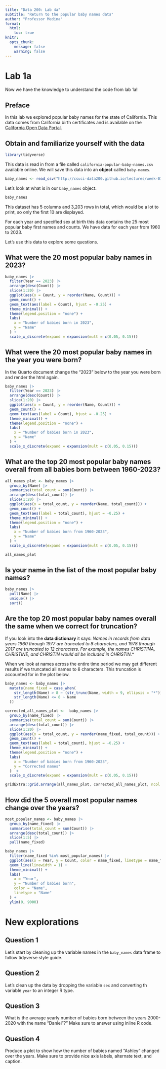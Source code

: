 ```yaml
---
title: "Data 200: Lab 4a"
subtitle: "Return to the popular baby names data"
author: "Professor Medina"
format: 
  html:
    toc: true
knitr:
  opts_chunk:
    message: false
    warning: false
---
```


# Lab 1a

Now we have the knowledge to understand the code from lab 1a!

## Preface 

In this lab we explored popular baby names for the state of California.
This data comes from California birth certificates and is available on the [California Open Data Portal](https://data.ca.gov/dataset/most-popular-baby-names).

## Obtain and familiarize yourself with the data

```r
library(tidyverse)
```

This data is read in from a file called `california-popular-baby-names.csv` available online.
We will save this data into an **object** called `baby-names`.
```r
baby_names <- read_csv("http://csuci-data200.github.io/lectures/week-01/data/california-popular-baby-names.csv")
```

Let's look at what is in our `baby_names` object.
```r
baby_names
```

This dataset has 5 columns and 3,203 rows in total, which would be a lot to print, so only the first 10 are displayed.


For each year and specified sex at birth this data contains the 25 most popular baby first names and counts.
We have data for each year from 1960 to 2023.

Let's use this data to explore some questions.

## What were the 20 most popular baby names in 2023?

```r
baby_names |> 
  filter(Year == 2023) |>
  arrange(desc(Count)) |> 
  slice(1:20) |> 
  ggplot(aes(x = Count, y = reorder(Name, Count))) +
  geom_count() +
  geom_text(aes(label = Count), hjust = -0.25) +
  theme_minimal() +
  theme(legend.position = "none") +
  labs(
    x = "Number of babies born in 2023",
    y = "Name"
  ) +
  scale_x_discrete(expand = expansion(mult = c(0.05, 0.15)))
```

## What were the 20 most popular baby names in the year you were born?

In the Quarto document change the "2023" below to the year you were born and render the html again.
```r
baby_names |> 
  filter(Year == 2023) |>
  arrange(desc(Count)) |> 
  slice(1:20) |> 
  ggplot(aes(x = Count, y = reorder(Name, Count))) +
  geom_count() +
  geom_text(aes(label = Count), hjust = -0.25) +
  theme_minimal() +
  theme(legend.position = "none") +
  labs(
    x = "Number of babies born in 2023",
    y = "Name"
  ) +
  scale_x_discrete(expand = expansion(mult = c(0.05, 0.15)))
```
## What are the top 20 most popular baby names overall from all babies born between 1960-2023?

```r
all_names_plot <- baby_names |>
  group_by(Name) |> 
  summarise(total_count = sum(Count)) |> 
  arrange(desc(total_count)) |> 
  slice(1:20) |> 
  ggplot(aes(x = total_count, y = reorder(Name, total_count))) +
  geom_count() +
  geom_text(aes(label = total_count), hjust = -0.25) +
  theme_minimal() +
  theme(legend.position = "none") +
  labs(
    x = "Number of babies born from 1960-2023",
    y = "Name"
  ) +
  scale_x_discrete(expand = expansion(mult = c(0.05, 0.15)))

all_names_plot
```

## Is your name in the list of the most popular baby names?

```r
baby_names |> 
  pull(Name) |> 
  unique() |> 
  sort()
```



## Are the top 20 most popular baby names overall the same when we correct for truncation?

If you look into the **data dictionary** it says:
*Names in records from data years 1960 through 1977 are truncated to 8 characters, and 1978 through 2017 are truncated to 12 characters.* 
*For example, the names CHRISTINA, CHRISTINE, and CHRISTIN would all be included in CHRISTIN*.*

When we look at names across the entire time period we may get different results if we truncated all names to 8 characters.
This truncation is accounted for in the plot below.

```r
baby_names <- baby_names |> 
  mutate(name_fixed = case_when(
    str_length(Name) > 8 ~ (str_trunc(Name, width = 9, ellipsis = "*")),
    str_length(Name) <= 8 ~ Name
  )) 

corrected_all_names_plot <-  baby_names |> 
  group_by(name_fixed) |> 
  summarise(total_count = sum(Count)) |> 
  arrange(desc(total_count)) |> 
  slice(1:20) |> 
  ggplot(aes(x = total_count, y = reorder(name_fixed, total_count))) +
  geom_count() +
  geom_text(aes(label = total_count), hjust = -0.25) +
  theme_minimal() +
  theme(legend.position = "none") +
  labs(
    x = "Number of babies born from 1960-2023",
    y = "Corrected names"
  )  +
  scale_x_discrete(expand = expansion(mult = c(0.05, 0.15)))

gridExtra::grid.arrange(all_names_plot, corrected_all_names_plot, ncol = 2)
```


## How did the 5 overall most popular names change over the years?

```r
most_popular_names <- baby_names |> 
  group_by(name_fixed) |> 
  summarise(total_count = sum(Count)) |> 
  arrange(desc(total_count)) |> 
  slice(1:5) |> 
  pull(name_fixed)

baby_names |> 
  filter(name_fixed %in% most_popular_names) |> 
  ggplot(aes(x = Year, y = Count, color = name_fixed, linetype = name_fixed)) +
  geom_line(linewidth = 1) +
  theme_minimal() +
  labs(
    x = "Year",
    y = "Number of babies born",
    color = "Name",
    linetype = "Name"
  ) +
  ylim(0, 9000)
```


# New explorations

## Question 1

Let's start by cleaning up the variable names in the `baby_names` data frame to follow tidyverse style guide.


## Question 2

Let's clean up the data by dropping the variable `sex` and converting th variable `year` to an integer R type.


## Question 3

What is the average yearly number of babies born between the years 2000-2020 with the name "Daniel"?" Make sure to answer using inline R code.


## Question 4

Produce a plot to show how the number of babies named "Ashley" changed over the years. Make sure to provide nice axis labels, alternate text, and caption.


